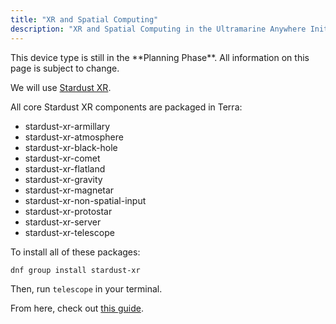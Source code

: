 ```yaml
---
title: "XR and Spatial Computing"
description: "XR and Spatial Computing in the Ultramarine Anywhere Initiative"
---
```



<Alert type="info">
  This device type is still in the **Planning Phase**. All information on this
  page is subject to change.
</Alert>

We will use [Stardust XR](https://stardustxr.org/). 

All core Stardust XR components are packaged in Terra:

- stardust-xr-armillary
- stardust-xr-atmosphere
- stardust-xr-black-hole
- stardust-xr-comet
- stardust-xr-flatland
- stardust-xr-gravity
- stardust-xr-magnetar
- stardust-xr-non-spatial-input
- stardust-xr-protostar
- stardust-xr-server
- stardust-xr-telescope

To install all of these packages:

```
dnf group install stardust-xr
```

Then, run `telescope` in your terminal. 

From here, check out [this guide](https://stardustxr.org/docs/dive-deeper/brief-overview).
